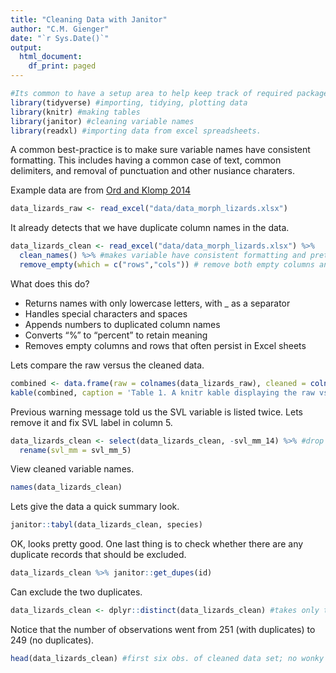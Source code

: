 ```yaml
---
title: "Cleaning Data with Janitor"
author: "C.M. Gienger"
date: "`r Sys.Date()`"
output:
  html_document:
    df_print: paged
---
```


```r
#Its common to have a setup area to help keep track of required packages and formatting options
library(tidyverse) #importing, tidying, plotting data
library(knitr) #making tables
library(janitor) #cleaning variable names
library(readxl) #importing data from excel spreadsheets.
```
A common best-practice is to make sure variable names have consistent formatting. This includes having
a common case of text, common delimiters, and removal of punctuation and other nusiance charaters.

Example data are from [Ord and Klomp 2014](https://link.springer.com/content/pdf/10.1007/s00442-014-2921-y.pdf)  

```r
data_lizards_raw <- read_excel("data/data_morph_lizards.xlsx")
```

It already detects that we have duplicate column names in the data.

```r
data_lizards_clean <- read_excel("data/data_morph_lizards.xlsx") %>% 
  clean_names() %>% #makes variable have consistent formatting and pretty
  remove_empty(which = c("rows","cols")) # remove both empty columns and rows; happens a lot when importing Excel data
```

What does this do?

- Returns names with only lowercase letters, with _ as a separator
- Handles special characters and spaces
- Appends numbers to duplicated column names
- Converts “%” to “percent” to retain meaning
- Removes empty columns and rows that often persist in Excel sheets

Lets compare the raw versus the cleaned data.

```r
combined <- data.frame(raw = colnames(data_lizards_raw), cleaned = colnames(data_lizards_clean))
kable(combined, caption = 'Table 1. A knitr kable displaying the raw vs. cleaned data.')
```
Previous warning message told us the SVL variable is listed twice. Lets remove it and fix SVL label in column 5.

```r
data_lizards_clean <- select(data_lizards_clean, -svl_mm_14) %>% #drop column svl_mm_14
  rename(svl_mm = svl_mm_5)
```

View cleaned variable names.
```r
names(data_lizards_clean)
```


Lets give the data a quick summary look.

```r
janitor::tabyl(data_lizards_clean, species)
```
OK, looks pretty good. One last thing is to check whether there are any duplicate records that should
be excluded.

```r
data_lizards_clean %>% janitor::get_dupes(id)
```

Can exclude the two duplicates.

```r
data_lizards_clean <- dplyr::distinct(data_lizards_clean) #takes only the unique observations.
```
Notice that the number of observations went from 251 (with duplicates) to 249 (no duplicates).

```r
head(data_lizards_clean) #first six obs. of cleaned data set; no wonky names, no dupes, consistent formatting
```

